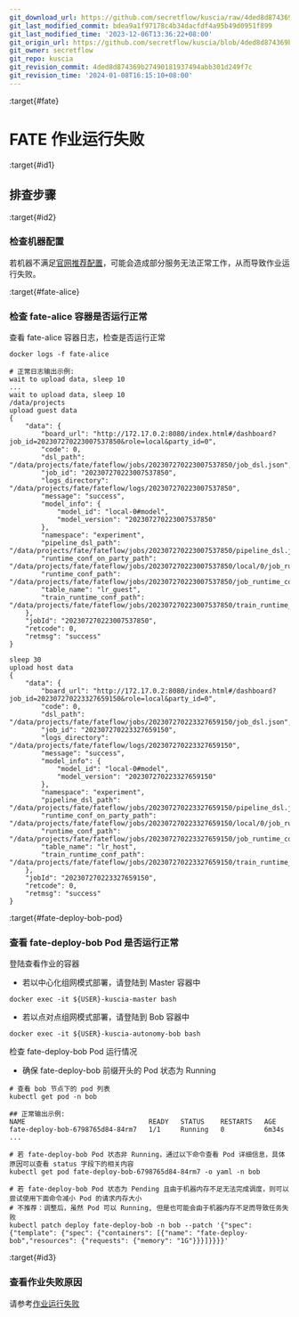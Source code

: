 ```yaml
---
git_download_url: https://github.com/secretflow/kuscia/raw/4ded8d874369b27490181937494abb301d249f7c/docs/reference/troubleshoot/FATErunjobfailed.md
git_last_modified_commit: bdea9a1f97178c4b34dacfdf4a95b49d0951f899
git_last_modified_time: '2023-12-06T13:36:22+08:00'
git_origin_url: https://github.com/secretflow/kuscia/blob/4ded8d874369b27490181937494abb301d249f7c/docs/reference/troubleshoot/FATErunjobfailed.md
git_owner: secretflow
git_repo: kuscia
git_revision_commit: 4ded8d874369b27490181937494abb301d249f7c
git_revision_time: '2024-01-08T16:15:10+08:00'
---
```


:target{#fate}

# FATE 作业运行失败

:target{#id1}

## 排查步骤

:target{#id2}

### 检查机器配置

若机器不满足[官网推荐配置](https://www.secretflow.org.cn/docs/kuscia/latest/zh-Hans/getting_started/quickstart_cn#id2)，可能会造成部分服务无法正常工作，从而导致作业运行失败。

:target{#fate-alice}

### 检查 fate-alice 容器是否运行正常

查看 fate-alice 容器日志，检查是否运行正常

```shell
docker logs -f fate-alice

# 正常日志输出示例:
wait to upload data, sleep 10
...
wait to upload data, sleep 10
/data/projects
upload guest data
{
    "data": {
        "board_url": "http://172.17.0.2:8080/index.html#/dashboard?job_id=202307270223007537850&role=local&party_id=0",
        "code": 0,
        "dsl_path": "/data/projects/fate/fateflow/jobs/202307270223007537850/job_dsl.json",
        "job_id": "202307270223007537850",
        "logs_directory": "/data/projects/fate/fateflow/logs/202307270223007537850",
        "message": "success",
        "model_info": {
            "model_id": "local-0#model",
            "model_version": "202307270223007537850"
        },
        "namespace": "experiment",
        "pipeline_dsl_path": "/data/projects/fate/fateflow/jobs/202307270223007537850/pipeline_dsl.json",
        "runtime_conf_on_party_path": "/data/projects/fate/fateflow/jobs/202307270223007537850/local/0/job_runtime_on_party_conf.json",
        "runtime_conf_path": "/data/projects/fate/fateflow/jobs/202307270223007537850/job_runtime_conf.json",
        "table_name": "lr_guest",
        "train_runtime_conf_path": "/data/projects/fate/fateflow/jobs/202307270223007537850/train_runtime_conf.json"
    },
    "jobId": "202307270223007537850",
    "retcode": 0,
    "retmsg": "success"
}

sleep 30
upload host data
{
    "data": {
        "board_url": "http://172.17.0.2:8080/index.html#/dashboard?job_id=202307270223327659150&role=local&party_id=0",
        "code": 0,
        "dsl_path": "/data/projects/fate/fateflow/jobs/202307270223327659150/job_dsl.json",
        "job_id": "202307270223327659150",
        "logs_directory": "/data/projects/fate/fateflow/logs/202307270223327659150",
        "message": "success",
        "model_info": {
            "model_id": "local-0#model",
            "model_version": "202307270223327659150"
        },
        "namespace": "experiment",
        "pipeline_dsl_path": "/data/projects/fate/fateflow/jobs/202307270223327659150/pipeline_dsl.json",
        "runtime_conf_on_party_path": "/data/projects/fate/fateflow/jobs/202307270223327659150/local/0/job_runtime_on_party_conf.json",
        "runtime_conf_path": "/data/projects/fate/fateflow/jobs/202307270223327659150/job_runtime_conf.json",
        "table_name": "lr_host",
        "train_runtime_conf_path": "/data/projects/fate/fateflow/jobs/202307270223327659150/train_runtime_conf.json"
    },
    "jobId": "202307270223327659150",
    "retcode": 0,
    "retmsg": "success"
}
```

:target{#fate-deploy-bob-pod}

### 查看 fate-deploy-bob Pod 是否运行正常

登陆查看作业的容器

- 若以中心化组网模式部署，请登陆到 Master 容器中

```shell
docker exec -it ${USER}-kuscia-master bash
```

- 若以点对点组网模式部署，请登陆到 Bob 容器中

```shell
docker exec -it ${USER}-kuscia-autonomy-bob bash
```

检查 fate-deploy-bob Pod 运行情况

- 确保 fate-deploy-bob 前缀开头的 Pod 状态为 Running

```shell
# 查看 bob 节点下的 pod 列表
kubectl get pod -n bob

## 正常输出示例:
NAME                               READY   STATUS    RESTARTS   AGE
fate-deploy-bob-6798765d84-84rm7   1/1     Running   0          6m34s
...

# 若 fate-deploy-bob Pod 状态非 Running，通过以下命令查看 Pod 详细信息，具体原因可以查看 status 字段下的相关内容
kubectl get pod fate-deploy-bob-6798765d84-84rm7 -o yaml -n bob

# 若 fate-deploy-bob Pod 状态为 Pending 且由于机器内存不足无法完成调度，则可以尝试使用下面命令减小 Pod 的请求内存大小
# 不推荐：调整后，虽然 Pod 可以 Running, 但是也可能会由于机器内存不足而导致任务失败
kubectl patch deploy fate-deploy-bob -n bob --patch '{"spec": {"template": {"spec": {"containers": [{"name": "fate-deploy-bob","resources": {"requests": {"memory": "1G"}}}]}}}}'
```

:target{#id3}

### 查看作业失败原因

请参考[作业运行失败](runjobfailed.mdx)
